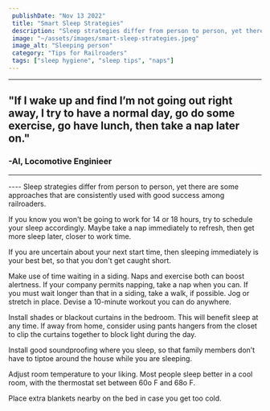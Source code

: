 ```yaml
---
 publishDate: "Nov 13 2022"
 title: "Smart Sleep Strategies"
 description: "Sleep strategies differ from person to person, yet there are some approaches that are consistently used with good success among railroaders."
 image: "~/assets/images/smart-sleep-strategies.jpeg"
 image_alt: "Sleeping person"
 category: "Tips for Railroaders"
 tags: ["sleep hygiene", "sleep tips", "naps"]
---
```


----
## "If I wake up and find I’m not going out right away, I try to have a normal day, go do some exercise, go have lunch, then take a nap later on." ##
### -Al, Locomotive Enginieer ###
----

<YouTube embed_url="https://player.vimeo.com/video/794546882?h=3bbbac302d" title="Strategies For Sleep" duration="1:16" description="Michael Coplen, former Federal Railroad Administration human factors researcher and former locomotive engineer, discusses the need to find healthy sleep strategies that work for you." />
----
Sleep strategies differ from person to person, yet there are some approaches that are consistently used with good success among railroaders.

If you know you won't be going to work for 14 or 18 hours, try to schedule your sleep accordingly. Maybe take a nap immediately to refresh, then get more sleep later, closer to work time.

If you are uncertain about your next start time, then sleeping immediately is your best bet, so that you don't get caught short.

Make use of time waiting in a siding. Naps and exercise both can boost alertness. If your company permits napping, take a nap when you can. If you must wait longer than that in a siding, take a walk, if possible. Jog or stretch in place. Devise a 10-minute workout you can do anywhere.

Install shades or blackout curtains in the bedroom. This will benefit sleep at any time. If away from home, consider using pants hangers from the closet to clip the curtains together to block light during the day.

Install good soundproofing where you sleep, so that family members don’t have to tiptoe around the house while you are sleeping.

Adjust room temperature to your liking. Most people sleep better in a cool room, with the thermostat set between 60o F and 68o F.

Place extra blankets nearby on the bed in case you get too cold.
